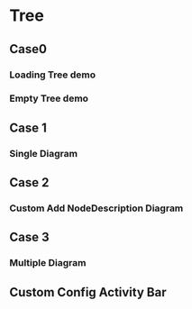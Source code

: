 
# Tree

## Case0
### Loading Tree demo

<LoadingTree />

### Empty Tree demo

<EmptyTree />

## Case 1
### Single Diagram

<SingleDiagram />

## Case 2
### Custom Add NodeDescription Diagram

<CustomAddNodeDescription />

## Case 3
### Multiple Diagram

<MultipleDiagram />

## Custom Config Activity Bar

<CustomActivityBar />

